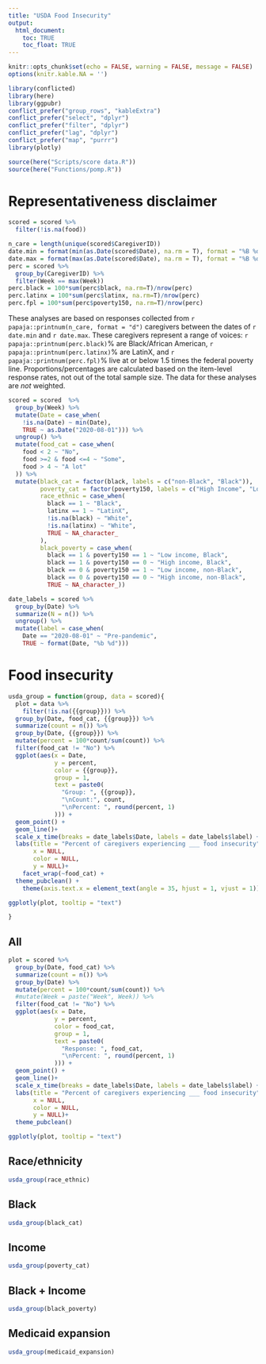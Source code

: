 ```yaml
---
title: "USDA Food Insecurity"
output: 
  html_document:
    toc: TRUE
    toc_float: TRUE
---
```



```r
knitr::opts_chunk$set(echo = FALSE, warning = FALSE, message = FALSE)
options(knitr.kable.NA = '')
```

```r
library(conflicted)
library(here)
library(ggpubr)
conflict_prefer("group_rows", "kableExtra")
conflict_prefer("select", "dplyr")
conflict_prefer("filter", "dplyr")
conflict_prefer("lag", "dplyr")
conflict_prefer("map", "purrr")
library(plotly)
```

```r
source(here("Scripts/score data.R")) 
source(here("Functions/pomp.R"))
```

# Representativeness disclaimer

```r
scored = scored %>%
  filter(!is.na(food))

n_care = length(unique(scored$CaregiverID))
date.min = format(min(as.Date(scored$Date), na.rm = T), format = "%B %d, %Y")
date.max = format(max(as.Date(scored$Date), na.rm = T), format = "%B %d, %Y")
perc = scored %>%
  group_by(CaregiverID) %>%
  filter(Week == max(Week)) 
perc.black = 100*sum(perc$black, na.rm=T)/nrow(perc)
perc.latinx = 100*sum(perc$latinx, na.rm=T)/nrow(perc)
perc.fpl = 100*sum(perc$poverty150, na.rm=T)/nrow(perc)
```

These analyses are based on responses collected from `r papaja::printnum(n_care, format = "d")` caregivers between the dates of `r date.min` and `r date.max`. These caregivers represent a range of voices: `r papaja::printnum(perc.black)`\% are Black/African American, `r papaja::printnum(perc.latinx)`\% are LatinX, and `r papaja::printnum(perc.fpl)`\% live at or below 1.5 times the federal poverty line. Proportions/percentages are calculated based on the item-level response rates, not out of the total sample size. The data for these analyses are *not* weighted.

```r
scored = scored  %>%
  group_by(Week) %>%
  mutate(Date = case_when(
    !is.na(Date) ~ min(Date),
    TRUE ~ as.Date("2020-08-01"))) %>%
  ungroup() %>%
  mutate(food_cat = case_when(
    food < 2 ~ "No",
    food >=2 & food <=4 ~ "Some",
    food > 4 ~ "A lot"
  )) %>%
  mutate(black_cat = factor(black, labels = c("non-Black", "Black")),
         poverty_cat = factor(poverty150, labels = c("High Income", "Low Income")),
         race_ethnic = case_when(
           black == 1 ~ "Black",
           latinx == 1 ~ "LatinX",
           !is.na(black) ~ "White",
           !is.na(latinx) ~ "White",
           TRUE ~ NA_character_
         ),
         black_poverty = case_when(
           black == 1 & poverty150 == 1 ~ "Low income, Black",
           black == 1 & poverty150 == 0 ~ "High income, Black",
           black == 0 & poverty150 == 1 ~ "Low income, non-Black",
           black == 0 & poverty150 == 0 ~ "High income, non-Black",
           TRUE ~ NA_character_))

date_labels = scored %>%
  group_by(Date) %>%
  summarize(N = n()) %>%
  ungroup() %>%
  mutate(label = case_when(
    Date == "2020-08-01" ~ "Pre-pandemic",
    TRUE ~ format(Date, "%b %d")))
```


# Food insecurity{.tabset}

```r
usda_group = function(group, data = scored){
  plot = data %>%
    filter(!is.na({{group}})) %>%
  group_by(Date, food_cat, {{group}}) %>%
  summarize(count = n()) %>%
  group_by(Date, {{group}}) %>%
  mutate(percent = 100*count/sum(count)) %>%
  filter(food_cat != "No") %>%
  ggplot(aes(x = Date, 
             y = percent, 
             color = {{group}},
             group = 1, 
             text = paste0(
               "Group: ", {{group}}, 
               "\nCount:", count,
               "\nPercent: ", round(percent, 1)
             ))) +
  geom_point() +
  geom_line()+  
  scale_x_time(breaks = date_labels$Date, labels = date_labels$label) +
  labs(title = "Percent of caregivers experiencing ___ food insecurity", 
       x = NULL,
       color = NULL, 
       y = NULL)+
    facet_wrap(~food_cat) +
  theme_pubclean() +
    theme(axis.text.x = element_text(angle = 35, hjust = 1, vjust = 1))

ggplotly(plot, tooltip = "text")

}
```


## All

```r
plot = scored %>%
  group_by(Date, food_cat) %>%
  summarize(count = n()) %>%
  group_by(Date) %>%
  mutate(percent = 100*count/sum(count)) %>%
  #mutate(Week = paste("Week", Week)) %>%
  filter(food_cat != "No") %>%
  ggplot(aes(x = Date, 
             y = percent, 
             color = food_cat,
             group = 1, 
             text = paste0(
               "Response: ", food_cat, 
               "\nPercent: ", round(percent, 1)
             ))) +
  geom_point() +
  geom_line()+  
  scale_x_time(breaks = date_labels$Date, labels = date_labels$label) +
  labs(title = "Percent of caregivers experiencing ___ food insecurity", 
       x = NULL,
       color = NULL, 
       y = NULL)+
  theme_pubclean()

ggplotly(plot, tooltip = "text")

```

## Race/ethnicity

```r
usda_group(race_ethnic)
```


## Black

```r
usda_group(black_cat)
```

## Income

```r
usda_group(poverty_cat)
```

## Black + Income

```r
usda_group(black_poverty)
```


## Medicaid expansion

```r
usda_group(medicaid_expansion)
```


